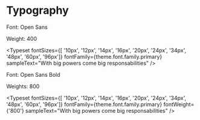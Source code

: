 

<Meta title="Docs/Typography" />

# Typography

Font: Open Sans

Weight: 400

<Typeset
  fontSizes={[ '10px', '12px', '14px', '16px', '20px', '24px', '34px', '48px', '60px', '96px']}
  fontFamily={theme.font.family.primary}
  sampleText="With big powers come big responsabilities"
/>

Font: Open Sans Bold

Weights: 800

<Typeset
  fontSizes={[ '10px', '12px', '14px', '16px', '20px', '24px', '34px', '48px', '60px', '96px']}
  fontFamily={theme.font.family.primary}
  fontWeight={'800'}
  sampleText="With big powers come big responsabilities"
/>

<!-- Font: Avenir Next LT Pro It

Weights: Itálico

<Typeset
  fontSizes={[ '10px', '12px', '14px', '16px', '20px', '24px', '34px', '48px', '60px', '96px']}
  fontFamily={theme.font.family.defaultItalico}
  sampleText="With big powers come big responsabilities"
/> -->




